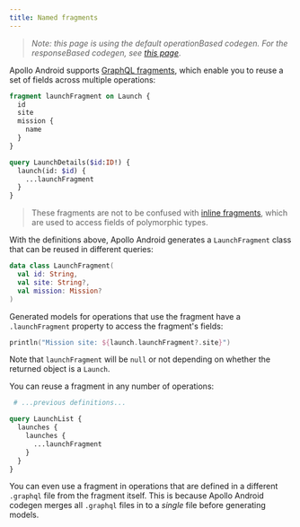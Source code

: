 ```yaml
---
title: Named fragments
---
```


> _Note: this page is using the default operationBased codegen. For the responseBased codegen, see [this page](../../advanced/response-based-codegen)_.

Apollo Android supports [GraphQL fragments](https://graphql.org/learn/queries/#fragments), which enable you to reuse a set of fields across multiple operations:

```graphql:title=Launch.graphql
fragment launchFragment on Launch {
  id
  site
  mission {
    name
  }
}

query LaunchDetails($id:ID!) {
  launch(id: $id) {
    ...launchFragment
  }
}
```

> These fragments are not to be confused with [inline fragments](./inline-fragments/), which are used to access fields of polymorphic types.

With the definitions above, Apollo Android generates a `LaunchFragment` class that can be reused in different queries:

```kotlin:title=LaunchFragment.kt
data class LaunchFragment(
  val id: String,
  val site: String?,
  val mission: Mission?
)
```

Generated models for operations that use the fragment have a `.launchFragment` property to access the fragment's fields:

```kotlin
println("Mission site: ${launch.launchFragment?.site}")
```

Note that `launchFragment` will be `null` or not depending on whether the returned object is a `Launch`.

You can reuse a fragment in any number of operations:

```graphql:title=Launch.graphql
 # ...previous definitions...

query LaunchList {
  launches {
    launches {
      ...launchFragment
    }
  }
}
```

You can even use a fragment in operations that are defined in a different `.graphql` file from the fragment itself. This is because Apollo Android codegen merges all `.graphql` files in to a _single_ file before generating models.

